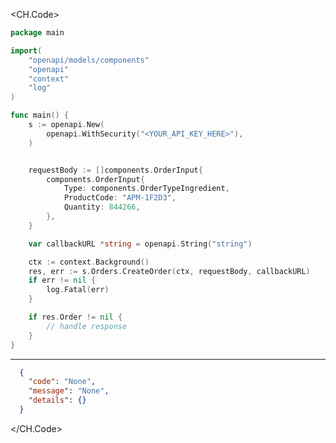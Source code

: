 
<CH.Code>
```go CreateOrder.go
package main

import(
	"openapi/models/components"
	"openapi"
	"context"
	"log"
)

func main() {
    s := openapi.New(
        openapi.WithSecurity("<YOUR_API_KEY_HERE>"),
    )


    requestBody := []components.OrderInput{
        components.OrderInput{
            Type: components.OrderTypeIngredient,
            ProductCode: "APM-1F2D3",
            Quantity: 844266,
        },
    }

    var callbackURL *string = openapi.String("string")

    ctx := context.Background()
    res, err := s.Orders.CreateOrder(ctx, requestBody, callbackURL)
    if err != nil {
        log.Fatal(err)
    }

    if res.Order != nil {
        // handle response
    }
}
```
---

```json Example Response
  {
    "code": "None",
    "message": "None",
    "details": {}
  }
```
</CH.Code>
